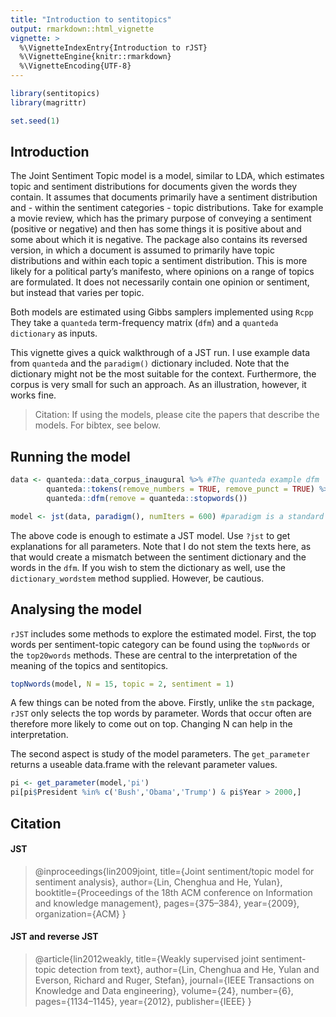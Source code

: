 ---
title: "Introduction to sentitopics"
output: rmarkdown::html_vignette
vignette: >
  %\VignetteIndexEntry{Introduction to rJST}
  %\VignetteEngine{knitr::rmarkdown}
  %\VignetteEncoding{UTF-8}
---

```{r setup, include=FALSE}
library(sentitopics)
library(magrittr)

set.seed(1)
```

## Introduction

The Joint Sentiment Topic model is a model, similar to LDA, which estimates topic and sentiment distributions for documents given the words they contain. It assumes that documents primarily have a sentiment distribution and - within the sentiment categories - topic distributions. Take for example a movie review, which has the primary purpose of conveying a sentiment (positive or negative) and then has some things it is positive about and some about which it is negative. The package also contains its reversed version, in which a document is assumed to primarily have topic distributions and within each topic a sentiment distribution. This is more likely for a political party's manifesto, where opinions on a range of topics are formulated. It does not necessarily contain one opinion or sentiment, but instead that varies per topic.

Both models are estimated using Gibbs samplers implemented using `Rcpp` They take a `quanteda` term-frequency matrix (`dfm`) and a `quanteda dictionary` as inputs.

This vignette gives a quick walkthrough of a JST run. I use example data from `quanteda` and the `paradigm()` dictionary included. Note that the dictionary might not be the most suitable for the context. Furthermore, the corpus is very small for such an approach. As an illustration, however, it works fine.

> Citation: If using the models, please cite the papers that describe the models. For bibtex, see below.

## Running the model

```{r jst test}
data <- quanteda::data_corpus_inaugural %>% #The quanteda example dfm
        quanteda::tokens(remove_numbers = TRUE, remove_punct = TRUE) %>%
        quanteda::dfm(remove = quanteda::stopwords())

model <- jst(data, paradigm(), numIters = 600) #paradigm is a standard sentiment dictionary included in the package, it is however rather tailored towards reviews. For a similar political corpus a diferent dictionary might be more sensible.
```

The above code is enough to estimate a JST model. Use `?jst` to get explanations for all parameters. Note that I do not stem the texts here, as that would create a mismatch between the sentiment dictionary and the words in the `dfm`. If you wish to stem the dictionary as well, use the `dictionary_wordstem` method supplied. However, be cautious.

## Analysing the model

`rJST` includes some methods to explore the estimated model. First, the top words per sentiment-topic category can be found using the `topNwords` or the `top20words` methods. These are central to the interpretation of the meaning of the topics and sentitopics.

```{r top20words}
topNwords(model, N = 15, topic = 2, sentiment = 1)
```

A few things can be noted from the above. Firstly, unlike the `stm` package, `rJST` only selects the top words by parameter. Words that occur often are therefore more likely to come out on top. Changing N can help in the interpretation.

The second aspect is study of the model parameters. The `get_parameter` returns a useable data.frame with the relevant parameter values. 

```{r parameter}
pi <- get_parameter(model,'pi')
pi[pi$President %in% c('Bush','Obama','Trump') & pi$Year > 2000,]
```

## Citation

#### JST

> @inproceedings{lin2009joint,
  title={Joint sentiment/topic model for sentiment analysis},
  author={Lin, Chenghua and He, Yulan},
  booktitle={Proceedings of the 18th ACM conference on Information and knowledge management},
  pages={375--384},
  year={2009},
  organization={ACM}
}

#### JST and reverse JST

> @article{lin2012weakly,
  title={Weakly supervised joint sentiment-topic detection from text},
  author={Lin, Chenghua and He, Yulan and Everson, Richard and Ruger, Stefan},
  journal={IEEE Transactions on Knowledge and Data engineering},
  volume={24},
  number={6},
  pages={1134--1145},
  year={2012},
  publisher={IEEE}
}
